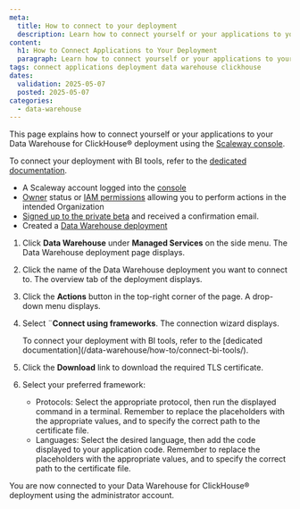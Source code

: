 ```yaml
---
meta:
  title: How to connect to your deployment
  description: Learn how to connect yourself or your applications to your Scaleway Data Warehouse for ClickHouse® deployment.
content:
  h1: How to Connect Applications to Your Deployment
  paragraph: Learn how to connect yourself or your applications to your Scaleway Data Warehouse for ClickHouse® deployment.
tags: connect applications deployment data warehouse clickhouse
dates:
  validation: 2025-05-07
  posted: 2025-05-07
categories:
  - data-warehouse
---
```


This page explains how to connect yourself or your applications to your Data Warehouse for ClickHouse® deployment using the [Scaleway console](https://console.scaleway.com).

To connect your deployment with BI tools, refer to the [dedicated documentation](/data-warehouse/how-to/connect-bi-tools/).

<Macro id="requirements" />

- A Scaleway account logged into the [console](https://console.scaleway.com)
- [Owner](/iam/concepts/#owner) status or [IAM permissions](/iam/concepts/#permission) allowing you to perform actions in the intended Organization
- [Signed up to the private beta](https://www.scaleway.com/fr/betas/) and received a confirmation email.
- Created a [Data Warehouse deployment](/data-warehouse/how-to/create-deployment/)

1. Click **Data Warehouse** under **Managed Services** on the side menu. The Data Warehouse deployment page displays.

2. Click the name of the Data Warehouse deployment you want to connect to. The overview tab of the deployment displays.

3. Click the **Actions** button in the top-right corner of the page. A drop-down menu displays.

4. Select ¨**Connect using frameworks**. The connection wizard displays. 

    <Message type="note">
    To connect your deployment with BI tools, refer to the [dedicated documentation](/data-warehouse/how-to/connect-bi-tools/).
    </Message>

5. Click the **Download** link to download the required TLS certificate.

6. Select your preferred framework:
    - Protocols: Select the appropriate protocol, then run the displayed command in a terminal. Remember to replace the placeholders with the appropriate values, and to specify the correct path to the certificate file.
    - Languages: Select the desired language, then add the code displayed to your application code. Remember to replace the placeholders with the appropriate values, and to specify the correct path to the certificate file.

You are now connected to your Data Warehouse for ClickHouse® deployment using the administrator account.
